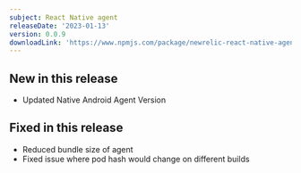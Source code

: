 ```yaml
---
subject: React Native agent
releaseDate: '2023-01-13'
version: 0.0.9
downloadLink: 'https://www.npmjs.com/package/newrelic-react-native-agent/v/0.0.9'
---
```


## New in this release

* Updated Native Android Agent Version


## Fixed in this release

* Reduced bundle size of agent
* Fixed issue where pod hash would change on different builds 
